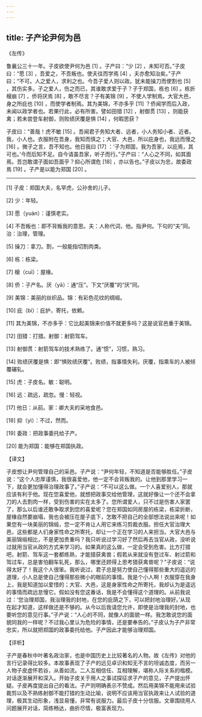 ```yaml
---
---
---
```

title: 子产论尹何为邑
---




《左传》

鲁襄公三十一年。子皮欲使尹何为邑 [1] 。子产曰：“少 [2] ，未知可否。”子皮曰：“愿 [3] ，吾爱之，不吾叛也。使夫往而学焉 [4] ，夫亦愈知治矣。”子产曰；“不可。人之爱人，求利之也。今吾子爱人则以政。犹未能操刀而使割也 [5] ，其伤实多。子之爱人，伤之而已，其谁敢求爱于子？子于郑国，栋也 [6] 。栋折榱崩 [7] ，侨将厌焉 [8] ，敢不尽言？子有美锦 [9] ，不使人学制焉。大官大邑，身之所庇也 [10] ，而使学者制焉。其为美锦，不亦多乎 [11] ？侨闻学而后入政，未闻以政学者也。若果行此，必有所害。譬如田猎 [12] ，射御贯 [13] ，则能获禽；若未尝登车射御，则败绩厌覆是惧 [14] ，何暇思获？

子皮曰：“善哉！虎不敏 [15] 。吾闻君子务知大者、远者，小人务知小者、近者。我，小人也。衣服附在吾身，我知而慎之；大官、大邑，所以庇身也，我远而慢之 [16] 。微子之言，吾不知也。他日我曰 [17] ：‘子为郑国，我为吾家，以庇焉，其可也。’今而后知不足。自今请虽吾家，听子而行。”子产曰：“人心之不同，如其面焉。吾岂敢谓子面如吾面乎？抑心所谓危 [18] ，亦以告也。”子皮以为忠，故委政焉 [19] 。子产是以能为郑国 [20] 。



* * *



[1] 子皮：郑国大夫，名罕虎，公孙舍的儿子。

[2] 少：年轻。

[3] 愿（yuàn）：谨慎老实。

[4] 不吾叛也：即不背叛我的意思。夫：人称代词，他。指尹何。下句的“夫”同。治：治理，管理。

[5] 操刀：拿刀。割，一般能指切割肉类。

[6] 栋：栋梁。

[7] 榱（cuī）：屋椽。

[8] 侨：子产名。厌（yā）：通“压”。下文“厌覆”的“厌”同。

[9] 美锦：美丽的丝织品。锦：有彩色花纹的绸缎。

[10] 庇（bí）：庇护，寄托，依赖。

[11] 其为美锦，不亦多乎：它比起美锦来价值不就更多吗？这是说官邑重于美锦。

[12] 田猎：打猎。射御：射箭驾车。

[13] 射御贯：射箭驾车的技术熟练了。通“惯”，习惯，熟习。

[14] 败绩厌覆是惧：即“惧败绩厌覆”。败绩，指事情失利。厌覆，指乘车的人被倾覆碾轧。

[15] 虎：子皮名。敏：聪明。

[16] 远：疏远，疏忽。慢：轻视。

[17] 他日：从前。家：卿大夫的采地食邑。

[18] 抑（yì）：不过，然而。

[19] 委政：把政事委托给子产。

[20] 能为郑国：能够在郑国执政。

【译文】

子皮想让尹何管理自己的采邑。子产说：“尹何年轻，不知道是否能够胜任。”子皮说：“这个人忠厚谨慎，我很喜爱他，他一定不会背叛我的。让他到那里学习一下，就会更加懂得治理政事了。”子产说：“不可以这么做。一个人喜爱别人，那就应该有利于他。现在您喜爱他，就想把政事交给他管理，这就好像让一个还不会拿刀的人去割肉一样，受到伤害的实在太多了。您所谓爱人，只不过是伤害人家罢了，那么以后谁还敢争取求到您的喜爱呢？您在郑国如同房屋的栋梁，栋梁折断，屋椽自然要崩塌，我也会被压在屋子底下，怎敢不把自己的全部想法说出来呢！如果您有一块美丽的锦缎，您一定不肯让人用它来练习剪裁衣服。担任大官治理大邑，这些都是人们身家性命之所寄托，却让一个正在学习的人来担当。大官大邑与美丽锦缎相比，不是更加贵重吗？我只听说过学习好了然后再去当官从政，没听说过就用当官从政的方式来学习的。如果真的这么做，一定会受到危害。比方打猎吧，射箭、驾车这一套都练熟，才能猎获禽兽；假若从来就没有登过车、射过箭和驾过车，总是害怕翻车轧死，那么，哪里还顾得上思考猎获禽兽呢？”子皮说：“说得太好了！我这个人很笨。我听说过，君子总是努力使自己懂得那些重大的遥远的道理，小人总是使自己懂得那些微小的眼前的事情。我是个小人啊！衣服穿在我身上，我是知道加以爱惜的；大官、大邑，这是身家性命之所寄托，我却认为是遥远的事情而疏远怠慢它。假如没有您这番话，我是不会懂得这个道理的。从前我说过：‘您治理郑国，我治理我的封地，在您的庇荫之下，可以把封地治理好。’从现在起才知道，这样做还是不够的。从今以后我请您允许，即使是治理我的封地，也要听您的意见行事。”子产说：“人心的不同，就像人的面貌一样。我怎敢说您的面貌同我的一样呢？不过我心里认为危险的事情，还是要奉告的。”子皮认为子产非常忠实，所以就把郑国的政事委托给他。子产因此才能够治理郑国。

【评析】

子产是春秋中叶著名政治家，也是中国历史上比较著名的人物。故《左传》对他的言行记录得比较多。本故事表现了子产的远见卓识和知无不言的坦诚态度，而另一人物子皮虚怀若谷，从善如流。二人互相信任、互相理解，堪称人际关系的楷模。对话逐渐展开和深入。开始子皮关于用人之事试探征求子产的意见，子产提出怀疑。子皮再度提出自己的看法。子产则明确表示不赞成。然后用美锦不能用来试验裁剪以及不熟练射御不能打猎的生动比喻，说明不应该用当官执政来让人试验的道理，极其生动形象，浅显易懂，非常有说服力。最后子皮十分信服。文章围绕用人问题展开对话，简练畅达，曲折尽情，极富表现力。